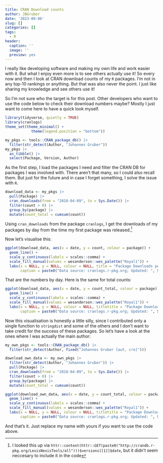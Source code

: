 ```yaml
---
title: CRAN Download counts
author: JBGruber
date: '2023-09-06'
slug: []
categories: []
tags:
  - R
header:
  caption: ''
  image: ''
  preview: yes
---
```


I really like developing software and making my own life and work easier with it.
But what I enjoy even more is to see others actually use it!
So every now and then I look at CRAN download counts of my `R` packages.
I'm not in any top-10 rankings or anything.
But that was also never the point.
I just like sharing my knowledge and see others use it!

So I'm not sure who the target is for this post.
Other developers who want to use the code below to check their download numbers maybe?
Mostly I just want to come here to have a quick look myself.

```r
library(tidyverse, quietly = TRUE)
library(cranlogs)
theme_set(theme_minimal() + 
            theme(legend.position = "bottom"))

my_pkgs <- tools::CRAN_package_db() |> 
  filter(str_detect(Author, "Johannes Gruber"))
my_pkgs |> 
  as_tibble() |> 
  select(Package, Version, Author)
```

As the first step, I load the packages I need and filter the CRAN DB for packages I was involved with.
There aren't that many, so I could also recall them.
But just for the future and in case I forget something, I solve the issue with `R`.

```r
download_data <- my_pkgs |> 
  pull(Package) |> 
  cran_downloads(from = "2018-04-09", to = Sys.Date()) |> 
  filter(count > 0) |> 
  group_by(package) |> 
  mutate(count_total = cumsum(count))
```

Using `cran_downloads` from the package `cranlogs`, I get the downloads of my packages by day from the time my first package was released.^[
I looked this up via `httr::content(httr::GET(paste0("http://crandb.r-pkg.org/LexisNexisTools/all")))$versions[[1]]$date`, but it didn't seem neccesary to include it in the code
]

Now let's visualise this:

```r
ggplot(download_data, aes(x = date, y = count, colour = package)) +
  geom_line() +
  scale_y_continuous(labels = scales::comma) +
  scale_fill_manual(values = wesanderson::wes_palette("Royal1")) +
  labs(x = NULL, y = NULL, colour = NULL, title = "Package Downloads per Day",
       caption = paste0("Data source: cranlogs.r-pkg.org; Updated: ", Sys.Date()))
```

That are the numbers by day.
Here is the same for total counts:

```r
ggplot(download_data, aes(x = date, y = count_total, colour = package)) +
  geom_line() +
  scale_y_continuous(labels = scales::comma) +
  scale_fill_manual(values = wesanderson::wes_palette("Royal1")) +
  labs(x = NULL, y = NULL, colour = NULL, titletitle = "Package Downloads over time",
       caption = paste0("Data source: cranlogs.r-pkg.org; Updated: ", Sys.Date()))
```

Now this visualisation is honestly a little silly, since I contributed only a single function to `stringdist` and some of the others and I don't want to take credit for the success of these packages.
So let's have a look at the ones where I was actually the main author:

```r
my_own_pkgs <- tools::CRAN_package_db() |> 
  filter(str_detect(Author, fixed("Johannes Gruber [aut, cre]")))

download_own_data <- my_own_pkgs |> 
  filter(str_detect(Author, "Johannes Gruber")) |> 
  pull(Package) |> 
  cran_downloads(from = "2018-04-09", to = Sys.Date()) |> 
  filter(count > 0) |> 
  group_by(package) |> 
  mutate(count_total = cumsum(count))

ggplot(download_own_data, aes(x = date, y = count_total, colour = package)) +
  geom_line() +
  scale_y_continuous(labels = scales::comma) +
  scale_fill_manual(values = wesanderson::wes_palette("Royal1")) +
  labs(x = NULL, y = NULL, colour = NULL, titletitle = "Package Downloads over time",
       caption = paste0("Data source: cranlogs.r-pkg.org; Updated: ", Sys.Date()))
```

And that's it.
Just replace my name with yours if you want to use the code above.
